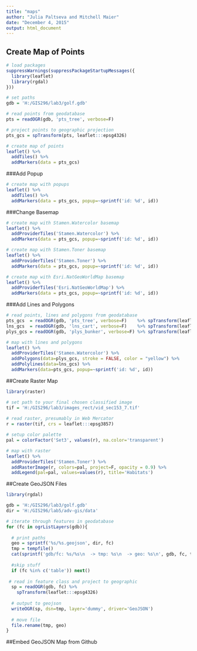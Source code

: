 ```yaml
---
title: "maps"
author: "Julia Paltseva and Mitchell Maier"
date: "December 4, 2015"
output: html_document
---
```


## Create Map of Points

```r
# load packages
suppressWarnings(suppressPackageStartupMessages({
  library(leaflet)
  library(rgdal)
}))

# set paths
gdb = 'H:/GIS296/lab3/golf.gdb'

# read points from geodatabase
pts = readOGR(gdb, 'pts_tree', verbose=F)

# project points to geographic projection
pts_gcs = spTransform(pts, leaflet:::epsg4326)

# create map of points
leaflet() %>%
  addTiles() %>%
  addMarkers(data = pts_gcs) 
```

###Add Popup

```r
# create map with popups
leaflet() %>%
  addTiles() %>%
  addMarkers(data = pts_gcs, popup=~sprintf('id: %d', id))
```

###Change Basemap
```r
# create map with Stamen.Watercolor basemap
leaflet() %>%  
  addProviderTiles('Stamen.Watercolor') %>%
  addMarkers(data = pts_gcs, popup=~sprintf('id: %d', id))
```

```r
# create map with Stamen.Toner basemap
leaflet() %>%  
  addProviderTiles('Stamen.Toner') %>%
  addMarkers(data = pts_gcs, popup=~sprintf('id: %d', id))
```

```r
# create map with Esri.NatGeoWorldMap basemap
leaflet() %>%  
  addProviderTiles('Esri.NatGeoWorldMap') %>%
  addMarkers(data = pts_gcs, popup=~sprintf('id: %d', id))
```

###Add Lines and Polygons
```r
# read points, lines and polygons from geodatabase
pts_gcs  = readOGR(gdb, 'pts_tree', verbose=F)    %>% spTransform(leaflet:::epsg4326)
lns_gcs  = readOGR(gdb, 'lns_cart', verbose=F)    %>% spTransform(leaflet:::epsg4326)
plys_gcs = readOGR(gdb, 'plys_bunker', verbose=F) %>% spTransform(leaflet:::epsg4326)

# map with lines and polygons
leaflet() %>%  
  addProviderTiles('Stamen.Watercolor') %>%
  addPolygons(data=plys_gcs, stroke = FALSE, color = "yellow") %>%  
  addPolylines(data=lns_gcs) %>%
  addMarkers(data=pts_gcs, popup=~sprintf('id: %d', id))
```

##Create Raster Map

```r
library(raster)

# set path to your final chosen classified image
tif = 'H:/GIS296/lab3/images_rect/vid_sec153_7.tif'
  
# read raster, presumably in Web Mercator
r = raster(tif, crs = leaflet:::epsg3857)

# setup color palette
pal = colorFactor('Set3', values(r), na.color='transparent')

# map with raster
leaflet() %>%  
  addProviderTiles('Stamen.Toner') %>%
  addRasterImage(r, colors=pal, project=F, opacity = 0.9) %>%
  addLegend(pal=pal, values=values(r), title='Habitats')
```

##Create GeoJSON Files

```r
library(rgdal)

gdb = 'H:/GIS296/lab3/golf.gdb'
dir = 'H:/GIS296/lab5/adv-gis/data'

# iterate through features in geodatabase
for (fc in ogrListLayers(gdb)){
  
  # print paths
  geo = sprintf('%s/%s.geojson', dir, fc)
  tmp = tempfile()
  cat(sprintf('gdb/fc: %s/%s\n  -> tmp: %s\n  -> geo: %s\n', gdb, fc, tmp, geo))
  
  #skip stuff
  if (fc %in% c('table')) next()
  
 # read in feature class and project to geographic
  sp = readOGR(gdb, fc) %>%
    spTransform(leaflet:::epsg4326)
  
  # output to geojson
  writeOGR(sp, dsn=tmp, layer='dummy', driver='GeoJSON')
  
  # move file
  file.rename(tmp, geo)
}
```

##Embed GeoJSON Map from Github

<script src="https://embed.github.com/view/geojson/jupa1089/adv-gis/gh-pages/data/cart_paths.geojson"></script>


